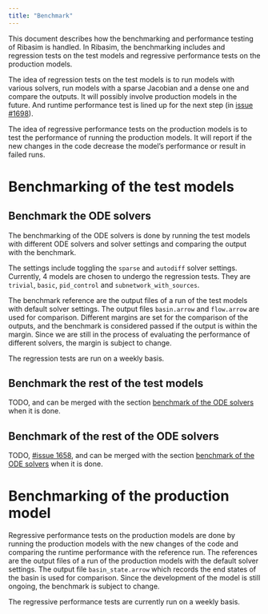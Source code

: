 ```yaml
---
title: "Benchmark"
---
```


This document describes how the benchmarking and performance testing of Ribasim is handled.
In Ribasim, the benchmarking includes and regression tests on the test models and regressive performance tests on the production models.

The idea of regression tests on the test models is to run models with various solvers, run models with a sparse Jacobian and a dense one and compare the outputs.
It will possibly involve production models in the future.
And runtime performance test is lined up for the next step (in [issue #1698](https://github.com/Deltares/Ribasim/issues/1698)).

The idea of regressive performance tests on the production models is to test the performance of running the production models.
It will report if the new changes in the code decrease the model's performance or result in failed runs.

# Benchmarking of the test models
## Benchmark the ODE solvers
The benchmarking of the ODE solvers is done by running the test models with different ODE solvers and solver settings and comparing the output with the benchmark.

The settings include toggling the `sparse` and `autodiff` solver settings.
Currently, 4 models are chosen to undergo the regression tests.
They are `trivial`, `basic`, `pid_control` and `subnetwork_with_sources`.

The benchmark reference are the output files of a run of the test models with default solver settings.
The output files `basin.arrow` and `flow.arrow` are used for comparison.
Different margins are set for the comparison of the outputs, and the benchmark is considered passed if the output is within the margin.
Since we are still in the process of evaluating the performance of different solvers, the margin is subject to change.

The regression tests are run on a weekly basis.

## Benchmark the rest of the test models
TODO, and can be merged with the section [benchmark of the ODE solvers](#benchmark-the-ode-solvers) when it is done.

## Benchmark of the rest of the ODE solvers
TODO, [#issue 1658](https://github.com/Deltares/Ribasim/issues/1658), and can be merged with the section [benchmark of the ODE solvers](#benchmark-the-ode-solvers) when it is done.

# Benchmarking of the production model
Regressive performance tests on the production models are done by running the production models with the new changes of the code and comparing the runtime performance with the reference run.
The references are the output files of a run of the production models with the default solver settings.
The output file `basin_state.arrow` which records the end states of the basin is used for comparison.
Since the development of the model is still ongoing, the benchmark is subject to change.

The regressive performance tests are currently run on a weekly basis.
